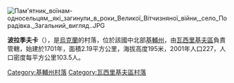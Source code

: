 [[Image:Пам'ятник_воїнам-односельцям,_які_загинули_в_роки_Великої_Вітчизняної_війни,_село_Порадівка._Загальний_вигляд..JPG|right]]
{{coord|50|8|1|N|30|10|32|E|scale:30000|display=title}}

'''波拉季夫卡'''（{{lang-uk|Порадівка}}），是[[烏克蘭|烏克蘭]]的村落，位於該國中北部[[基輔州|基輔州]]，由[[瓦西里基夫區|瓦西里基夫區]]負責管轄，始建於1701年，面積2.19平方公里，海拔高度195米，2001年人口227，人口密度每平方公里103.5人。

{{DEFAULTSORT:Порадівка}}
[[Category:基輔州村落|Category:基輔州村落]]
[[Category:瓦西里基夫區村落|Category:瓦西里基夫區村落]]


{{Kiev-geo-stub}}